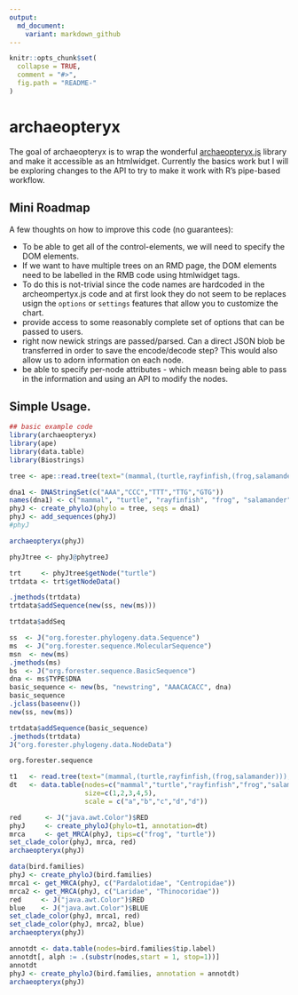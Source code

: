 ```yaml
---
output:
  md_document:
    variant: markdown_github
---
```


<!-- README.md is generated from README.Rmd. Please edit that file -->

```r
knitr::opts_chunk$set(
  collapse = TRUE,
  comment = "#>",
  fig.path = "README-"
)
```

# archaeopteryx

The goal of archaeopteryx is to wrap the wonderful [archaeopteryx.js](https://sites.google.com/site/cmzmasek/home/software/archaeopteryx-js) library and make it accessible as an htmlwidget. Currently the basics work but I will be exploring changes to the API to try to make it work with R's pipe-based workflow.

## Mini Roadmap

A few thoughts on how to improve this code (no guarantees):

- To be able to get all of the control-elements, we will need to specify the DOM elements.
- If we want to have multiple trees on an RMD page, the DOM elements need to be labelled in the RMB code using htmlwidget tags.
- To do this is not-trivial since the code names are hardcoded in the archeompertyx.js code and at first look they do not seem to be replaces usign the `options` or `settings` features that allow you to customize the chart.
- provide access to some reasonably complete set of options that can be passed to users.
- right now newick strings are passed/parsed. Can a direct JSON blob be transferred in order to save the encode/decode step? This would also allow us to adorn information on each node.
- be able to specify per-node attributes - which measn being able to pass in the information and using an API to modify the nodes.


## Simple Usage.


```r
## basic example code
library(archaeopteryx)
library(ape)
library(data.table)
library(Biostrings)

tree <- ape::read.tree(text="(mammal,(turtle,rayfinfish,(frog,salamander)));")

dna1 <- DNAStringSet(c("AAA","CCC","TTT","TTG","GTG"))
names(dna1) <- c("mammal", "turtle", "rayfinfish", "frog", "salamander")
phyJ <- create_phyloJ(phylo = tree, seqs = dna1)
phyJ <- add_sequences(phyJ)
#phyJ

archaeopteryx(phyJ)

phyJtree <- phyJ@phytreeJ

trt     <- phyJtree$getNode("turtle")
trtdata <- trt$getNodeData()

.jmethods(trtdata)
trtdata$addSequence(new(ss, new(ms)))

trtdata$addSeq

ss  <- J("org.forester.phylogeny.data.Sequence")
ms  <- J("org.forester.sequence.MolecularSequence")
msn  <- new(ms)
.jmethods(ms)
bs  <- J("org.forester.sequence.BasicSequence")
dna <- ms$TYPE$DNA
basic_sequence <- new(bs, "newstring", "AAACACACC", dna)
basic_sequence
.jclass(baseenv())
new(ss, new(ms))

trtdata$addSequence(basic_sequence)
.jmethods(trtdata)
J("org.forester.phylogeny.data.NodeData")

org.forester.sequence


```


```r
t1   <- read.tree(text="(mammal,(turtle,rayfinfish,(frog,salamander)));")
dt   <- data.table(nodes=c("mammal","turtle","rayfinfish","frog","salamander"), 
                   size=c(1,2,3,4,5),
                   scale = c("a","b","c","d","d"))

red      <- J("java.awt.Color")$RED
phyJ     <- create_phyloJ(phylo=t1, annotation=dt)
mrca     <- get_MRCA(phyJ, tips=c("frog", "turtle"))
set_clade_color(phyJ, mrca, red)
archaeopteryx(phyJ)

```


```r
data(bird.families)
phyJ <- create_phyloJ(bird.families)
mrca1 <- get_MRCA(phyJ, c("Pardalotidae", "Centropidae"))
mrca2 <- get_MRCA(phyJ, c("Laridae", "Thinocoridae"))
red     <- J("java.awt.Color")$RED
blue    <- J("java.awt.Color")$BLUE
set_clade_color(phyJ, mrca1, red)
set_clade_color(phyJ, mrca2, blue)
archaeopteryx(phyJ)
```

```r
annotdt <- data.table(nodes=bird.families$tip.label)
annotdt[, alph := .(substr(nodes,start = 1, stop=1))]
annotdt
phyJ <- create_phyloJ(bird.families, annotation = annotdt)
archaeopteryx(phyJ)
```
